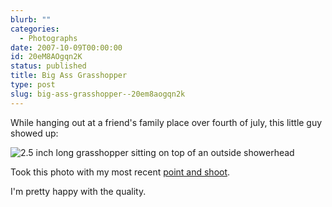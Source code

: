 ```yaml
---
blurb: ""
categories:
  - Photographs
date: 2007-10-09T00:00:00
id: 20eM8AOgqn2K
status: published
title: Big Ass Grasshopper
type: post
slug: big-ass-grasshopper--20em8aogqn2k
---
```


While hanging out at a friend's family place over fourth of july, this little guy showed up:

<Img src="big_ass_grasshopper_20070721_183012_01" alt="2.5 inch long grasshopper sitting on top of an outside showerhead" />

Took this photo with my most recent [point and shoot](https://www.dpreview.com/reviews/fujifilmf31fd/).

I'm pretty happy with the quality.